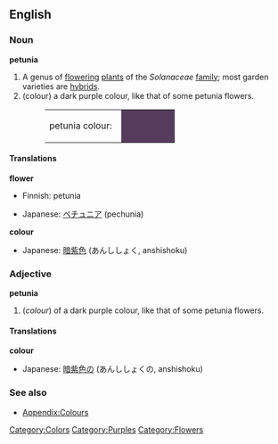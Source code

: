 {{wikipedia}}
==English==
===Noun===
'''petunia'''

# A genus of [[flower]]ing [[plant]]s of the ''Solanaceae'' [[family]]; most garden varieties are [[hybrid]]s.
# (colour) a dark purple colour, like that of some petunia flowers.
#:<table><tr><td>petunia colour: &nbsp;</td><td bgcolor="#563C5C" width="80">&nbsp; </td></tr></table>

====Translations====
'''flower'''
{{top}}
*Finnish: petunia
{{mid}}
*Japanese: [[ペチュニア]] (pechunia)
{{bottom}}

'''colour'''
{{top}}
*Japanese: [[暗紫色]] (あんししょく, anshishoku)
{{mid}}
{{bottom}}

===Adjective===
'''petunia'''
#(''colour'') of a dark purple colour, like that of some petunia flowers.

====Translations====
'''colour'''
{{top}}
*Japanese: [[暗紫色]]の (あんししょくの, anshishoku)
{{mid}}
{{bottom}}

===See also===
*[[Wiktionary_Appendix:Colours|Appendix:Colours]]

[[Category:Colors]]
[[Category:Purples]]
[[Category:Flowers]]